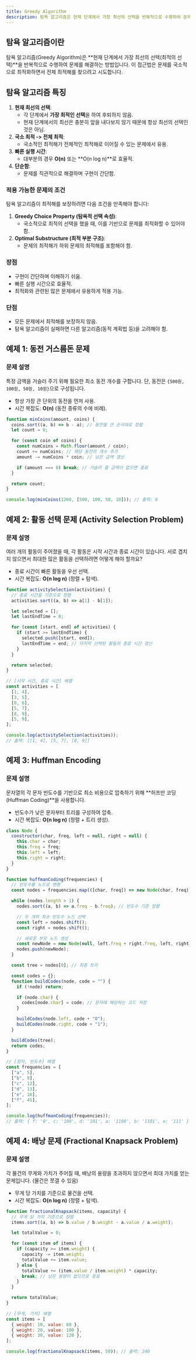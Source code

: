 ```yaml
---
title: Greedy Algorithm
description: 탐욕 알고리즘은 현재 단계에서 가장 최선의 선택을 반복적으로 수행하여 문제를 해결하는 방법입니다.
---
```



## 탐욕 알고리즘이란

탐욕 알고리즘(Greedy Algorithm)은 **현재 단계에서 가장 최선의 선택(최적의 선택)**을 반복적으로 수행하여 문제를 해결하는 방법입니다.
이 접근법은 문제를 국소적으로 최적화하면서 전체 최적해를 찾으려고 시도합니다.


## 탐욕 알고리즘 특징

1. **현재 최선의 선택**:
   - 각 단계에서 **가장 최적인 선택**을 하여 후퇴하지 않음.
   - 현재 단계에서의 최선은 충분히 앞을 내다보지 않기 때문에 항상 최선의 선택인 것은 아님.
2. **국소 최적 -> 전체 최적**:
   - 국소적인 최적해가 전체적인 최적해로 이어질 수 있는 문제에서 유용.
3. **빠른 실행 시간**:
   - 대부분의 경우 **O(n)** 또는 **O(n log n)**로 효율적.
4. **단순함**:
   - 문제를 직관적으로 해결하며 구현이 간단함.


### 적용 가능한 문제의 조건

탐욕 알고리즘이 최적해를 보장하려면 다음 조건을 만족해야 합니다:

1. **Greedy Choice Property (탐욕적 선택 속성)**:
   - 국소적으로 최적의 선택을 했을 때, 이를 기반으로 문제를 최적화할 수 있어야 함.
2. **Optimal Substructure (최적 부분 구조)**:
   - 문제의 최적해가 하위 문제의 최적해를 포함해야 함.


### 장점

- 구현이 간단하며 이해하기 쉬움.
- 빠른 실행 시간으로 효율적.
- 최적화와 관련된 많은 문제에서 유용하게 적용 가능.


### 단점

- 모든 문제에서 최적해를 보장하지 않음.
- 탐욕 알고리즘이 실패하면 다른 알고리즘(동적 계획법 등)을 고려해야 함.


## 예제 1: 동전 거스름돈 문제


### 문제 설명

특정 금액을 거슬러 주기 위해 필요한 최소 동전 개수를 구합니다.
단, 동전은 `{500원, 100원, 50원, 10원}`으로 구성됩니다.

- 항상 가장 큰 단위의 동전을 먼저 사용.
- 시간 복잡도: **O(n)** (동전 종류의 수에 비례).

```javascript
function minCoins(amount, coins) {
  coins.sort((a, b) => b - a); // 동전을 큰 순서대로 정렬
  let count = 0;

  for (const coin of coins) {
    const numCoins = Math.floor(amount / coin);
    count += numCoins; // 해당 동전의 개수 추가
    amount -= numCoins * coin; // 남은 금액 갱신

    if (amount === 0) break; // 거슬러 줄 금액이 없으면 종료
  }

  return count;
}

console.log(minCoins(1260, [500, 100, 50, 10])); // 출력: 6
```


## 예제 2: 활동 선택 문제 (Activity Selection Problem)


### 문제 설명

여러 개의 활동이 주어졌을 때, 각 활동은 시작 시간과 종료 시간이 있습니다.
서로 겹치지 않으면서 최대한 많은 활동을 선택하려면 어떻게 해야 할까요?

- 종료 시간이 빠른 활동을 우선 선택.
- 시간 복잡도: **O(n log n)** (정렬 + 탐색).

```javascript
function activitySelection(activities) {
  // 종료 시간을 기준으로 정렬
  activities.sort((a, b) => a[1] - b[1]);

  let selected = [];
  let lastEndTime = 0;

  for (const [start, end] of activities) {
    if (start >= lastEndTime) {
      selected.push([start, end]);
      lastEndTime = end; // 마지막 선택된 활동의 종료 시간 갱신
    }
  }

  return selected;
}

// [시작 시간, 종료 시간] 배열
const activities = [
  [1, 4],
  [3, 5],
  [0, 6],
  [5, 7],
  [8, 9],
  [5, 9],
];

console.log(activitySelection(activities));
// 출력: [[1, 4], [5, 7], [8, 9]]
```


## 예제 3: Huffman Encoding


### 문제 설명

문자열의 각 문자 빈도수를 기반으로 최소 비용으로 압축하기 위해 **허프만 코딩(Huffman Coding)**을 사용합니다.

- 빈도수가 낮은 문자부터 트리를 구성하여 압축.
- 시간 복잡도: **O(n log n)** (정렬 + 트리 생성).

```javascript
class Node {
  constructor(char, freq, left = null, right = null) {
    this.char = char;
    this.freq = freq;
    this.left = left;
    this.right = right;
  }
}

function huffmanCoding(frequencies) {
  // 빈도수를 노드로 변환
  const nodes = frequencies.map(([char, freq]) => new Node(char, freq));

  while (nodes.length > 1) {
    nodes.sort((a, b) => a.freq - b.freq); // 빈도수 기준 정렬

    // 두 개의 최소 빈도수 노드 선택
    const left = nodes.shift();
    const right = nodes.shift();

    // 새로운 부모 노드 생성
    const newNode = new Node(null, left.freq + right.freq, left, right);
    nodes.push(newNode);
  }

  const tree = nodes[0]; // 최종 트리

  const codes = {};
  function buildCodes(node, code = "") {
    if (!node) return;

    if (node.char) {
      codes[node.char] = code; // 문자에 해당하는 코드 저장
    }

    buildCodes(node.left, code + "0");
    buildCodes(node.right, code + "1");
  }

  buildCodes(tree);
  return codes;
}

// [문자, 빈도수] 배열
const frequencies = [
  ["a", 5],
  ["b", 9],
  ["c", 12],
  ["d", 13],
  ["e", 16],
  ["f", 45],
];

console.log(huffmanCoding(frequencies));
// 출력: { f: '0', c: '100', d: '101', a: '1100', b: '1101', e: '111' }
```


## 예제 4: 배낭 문제 (Fractional Knapsack Problem)


### 문제 설명

각 물건의 무게와 가치가 주어질 때, 배낭의 용량을 초과하지 않으면서 최대 가치를 얻는 문제입니다.
(물건은 쪼갤 수 있음)

- 무게 당 가치를 기준으로 물건을 선택.
- 시간 복잡도: **O(n log n)** (정렬 + 탐색).

```javascript
function fractionalKnapsack(items, capacity) {
  // 무게 당 가치 기준으로 정렬
  items.sort((a, b) => b.value / b.weight - a.value / a.weight);

  let totalValue = 0;

  for (const item of items) {
    if (capacity >= item.weight) {
      capacity -= item.weight;
      totalValue += item.value;
    } else {
      totalValue += (item.value / item.weight) * capacity;
      break; // 남은 용량이 없으므로 종료
    }
  }

  return totalValue;
}

// [무게, 가치] 배열
const items = [
  { weight: 10, value: 60 },
  { weight: 20, value: 100 },
  { weight: 30, value: 120 },
];

console.log(fractionalKnapsack(items, 50)); // 출력: 240
```
